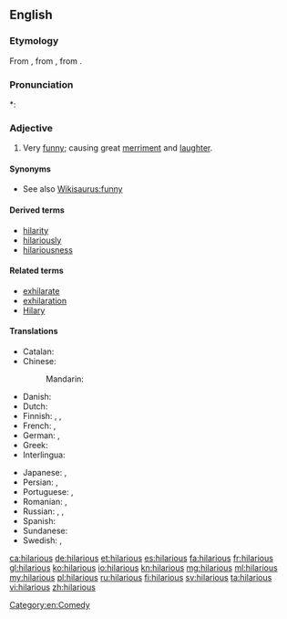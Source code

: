 ==English==

===Etymology===
From {{etyl|la|en}} {{term|hilaris||cheerful|lang=la}}, from {{etyl|grc|en}} {{term|ἱλαρός||cheerful, merry|tr=hilaros|lang=grc|sc=polytonic}}, from {{term|ἵλαος||propitious, gracious, kind|tr=hilaos|lang=grc|sc=polytonic}}.

===Pronunciation===
*: {{rhymes|ɛəriəs}}

===Adjective===
{{en-adj}}

# Very [[funny]]; causing great [[merriment]] and [[laughter]].

====Synonyms====
* See also [[Wikisaurus:funny]]

====Derived terms====
* [[hilarity]]
* [[hilariously]]
* [[hilariousness]]

====Related terms====
* [[exhilarate]]
* [[exhilaration]]
* [[Hilary]]

====Translations====
{{trans-top|very funny; causing great merriment and laughter}}
* Catalan: {{t-|ca|hilarant}}
* Chinese:
*: Mandarin: {{t+|cmn|搞笑|tr=gǎoxiào|sc=Hani}}
* Danish: {{t-|da|hylende morsom}}
* Dutch: {{t-|nl|hilarisch}}
* Finnish: {{t-|fi|riemastuttava}}, {{t-|fi|riemukas}}, {{t-|fi|ratkiriemukas}}
* French: {{t+|fr|hilarant|m}}, {{t+|fr|hilarante|f}}
* German: {{t-|de|zum Totlachen}}, {{t-|de|urkomisch}}
* Greek: {{t+|el|ιλαρός|tr=hilaros|m|sc=Grek}}
* Interlingua: {{t-|ia|hilare}}
{{trans-mid}}
* Japanese: {{t-|ja|ひどくおもしろい|tr=hidoku omoshiroi|sc=Jpan}}, {{t-|ja|面白おかしい|tr=おもしろおかしい, omoshirookashii|sc=Jpan}}
* Persian: {{t+|fa|خنده دار}}, {{t+|fa|مضحک}}
* Portuguese: {{t+|pt|hilário|m}}, {{t-|pt|hilária|f}}
* Romanian: {{t-|ro|ilar|m|n}}, {{t-|ro|ilariant|m|n}}
* Russian: {{t+|ru|уморительный|tr=umorítelʹnyj}}, {{t+|ru|смешной|tr=smešnój}}, {{t+|ru|потешный|tr=potéšnyj|sc=Cyrl}}
* Spanish: {{t-|es|hilarante}}
* Sundanese: {{t-|su|pikaseurieun}}
* Swedish: {{t-|sv|skrattretande}}, {{t-|sv|obetalbar}}
{{trans-bottom}}

[[Category:en:Comedy]]

[[ca:hilarious]]
[[de:hilarious]]
[[et:hilarious]]
[[es:hilarious]]
[[fa:hilarious]]
[[fr:hilarious]]
[[gl:hilarious]]
[[ko:hilarious]]
[[io:hilarious]]
[[kn:hilarious]]
[[mg:hilarious]]
[[ml:hilarious]]
[[my:hilarious]]
[[pl:hilarious]]
[[ru:hilarious]]
[[fi:hilarious]]
[[sv:hilarious]]
[[ta:hilarious]]
[[vi:hilarious]]
[[zh:hilarious]]